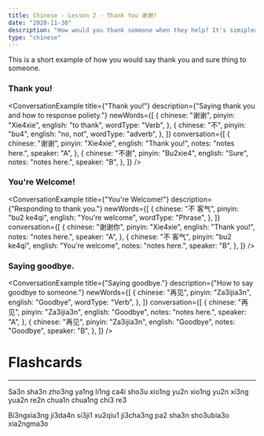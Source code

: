 ```yaml
---
title: Chinese - Lesson 2 - Thank You 谢谢!
date: "2020-11-30"
description: "How would you thank someone when they help? It's simipler than you think."
type: "chinese"
---
```


This is a short example of how you would say thank you and sure thing to someone.

### Thank you!

<ConversationExample
  title={"Thank you!"}
  description={"Saying thank you and how to response poliety."}
  newWords={[
    {
      chinese: "谢谢",
      pinyin: "Xie4xie",
      english: "to thank",
      wordType: "Verb",
    },
    {
      chinese: "不",
      pinyin: "bu4",
      english: "no, not",
      wordType: "adverb",
    },
  ]}
  conversation={[
    {
      chinese: "谢谢",
      pinyin: "Xie4xie",
      english: "Thank you!",
      notes: "notes here.",
      speaker: "A",
    },
    {
      chinese: "不谢",
      pinyin: "Bu2xie4",
      english: "Sure",
      notes: "notes here.",
      speaker: "B",
    },
  ]}
/>

### You're Welcome!

<ConversationExample
  title={"You're Welcome!"}
  description={"Responding to thank you."}
  newWords={[
    {
      chinese: "不 客气",
      pinyin: "bu2 ke4qi",
      english: "You're welcome",
      wordType: "Phrase",
    },
  ]}
  conversation={[
    {
      chinese: "谢谢你",
      pinyin: "Xie4xie",
      english: "Thank you!",
      notes: "notes here.",
      speaker: "A",
    },
    {
      chinese: "不 客气",
      pinyin: "bu2 ke4qi",
      english: "You're welcome",
      notes: "notes here.",
      speaker: "B",
    },
  ]}
/>

### Saying goodbye.

<ConversationExample
  title={"Saying goodbye."}
  description={"How to say goodbye to someone."}
  newWords={[
    {
      chinese: "再见",
      pinyin: "Za3ijia3n",
      english: "Goodbye",
      wordType: "Verb",
    },
  ]}
  conversation={[
    {
      chinese: "再见",
      pinyin: "Za3ijia3n",
      english: "Goodbye",
      notes: "notes here.",
      speaker: "A",
    },
    {
      chinese: "再见",
      pinyin: "Za3ijia3n",
      english: "Goodbye",
      notes: "Goodbye",
      speaker: "B",
    },
  ]}
/>

# Flashcards

---

Sa3n
sha3n
zho3ng
ya1ng
li1ng
ca4i
sho3u
xio1ng
yu2n
xio1ng
yu2n
xi3ng
yua2n
re2n
chua1n
chua1ng
chi3
re3

Bi3ngxia3ng
ji3da4n
si3ji1
xu2qiu1
ji3cha3ng
pa2 sha3n
sho3ubia3o
xia2ngma3o
